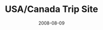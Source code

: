 ---
title: "USA/Canada Trip Site"
date: 2008-08-09
class: "usa-canada-trip-project"
static: true
link: "usa-canada/usa-canada-trip.html"
---